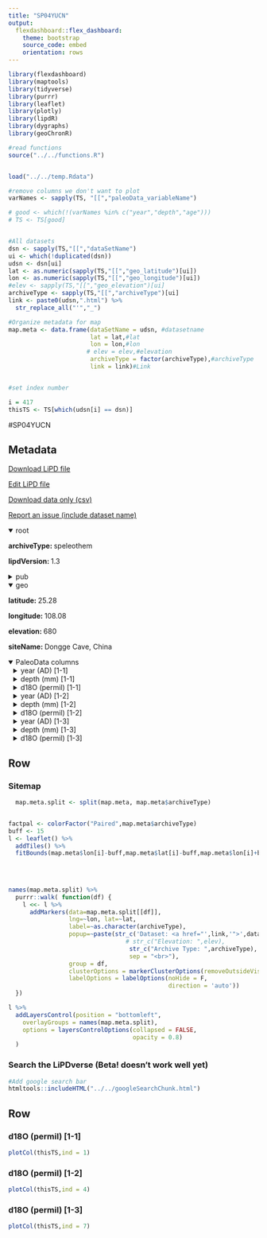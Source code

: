 ```yaml
---
title: "SP04YUCN"
output: 
  flexdashboard::flex_dashboard:
    theme: bootstrap
    source_code: embed
    orientation: rows
---
```


```r
library(flexdashboard)
library(maptools)
library(tidyverse)
library(purrr)
library(leaflet)
library(plotly)
library(lipdR)
library(dygraphs)
library(geoChronR)

#read functions
source("../../functions.R")


load("../../temp.Rdata")

#remove columns we don't want to plot
varNames <- sapply(TS, "[[","paleoData_variableName")

# good <- which(!(varNames %in% c("year","depth","age")))
# TS <- TS[good]


#All datasets
dsn <- sapply(TS,"[[","dataSetName")
ui <- which(!duplicated(dsn))
udsn <- dsn[ui]
lat <- as.numeric(sapply(TS,"[[","geo_latitude")[ui])
lon <- as.numeric(sapply(TS,"[[","geo_longitude")[ui])
#elev <- sapply(TS,"[[","geo_elevation")[ui]
archiveType <- sapply(TS,"[[","archiveType")[ui]
link <- paste0(udsn,".html") %>% 
  str_replace_all("'","_")

#Organize metadata for map
map.meta <- data.frame(dataSetName = udsn, #datasetname
                       lat = lat,#lat
                       lon = lon,#lon
                      # elev = elev,#elevation
                       archiveType = factor(archiveType),#archiveType
                       link = link)#Link


#set index number

i = 417
thisTS <- TS[which(udsn[i] == dsn)]
```
#SP04YUCN

Metadata {.sidebar}
-------------------------------------
[Download LiPD file](SP04YUCN.lpd)
            

[Edit LiPD file](http://lipd.net/playground?source=http://lipdverse.org/iso2kv0_11_0/SP04YUCN.lpd)
            

[Download data only (csv)](SP04YUCN.csv)
            

[Report an issue (include dataset name)](https://github.com/nickmckay/LiPDverse/issues)

<details open style="margin-left: 0px">
<summary>root</summary>
<p style="margin-left: 0px"><strong>archiveType: </strong>speleothem
<p style="margin-left: 0px"><strong>lipdVersion: </strong>1.3
</details>
<details>
<summary>pub</summary>
<details style="margin-left: 10px">
<summary>pub1</summary>
<p style="margin-left: 10px"><strong>author: </strong>Yuan, D
<p style="margin-left: 10px"><strong>pubYear: </strong>NA
<p style="margin-left: 10px"><strong>DOI: </strong>10.1126/science.1091220
</details>
<details style="margin-left: 10px">
<summary>pub2</summary>
<p style="margin-left: 10px"><strong>author: </strong>Yuan, D., H. Cheng, R.L. Edwards, C.A. Dykoski, M.J. Kelly, M. Zhang, J. Qing, Y. Lin, Y. Wang, J. Wu, J.A. Dorale, Z. An, and Y. Cai
<p style="margin-left: 10px"><strong>pubYear: </strong>NA
</details>
</details>
<details open style="margin-left: 0px">
<summary>geo</summary>
<p style="margin-left: 0px"><strong>latitude: </strong>25.28
<p style="margin-left: 0px"><strong>longitude: </strong>108.08
<p style="margin-left: 0px"><strong>elevation: </strong>680
<p style="margin-left: 0px"><strong>siteName: </strong>Dongge Cave, China
</details>
<details open>
<summary>PaleoData columns</summary>
<details style="margin-left: 10px">
<summary>year (AD) [1-1]</summary>
<p style="margin-left: 10px"><strong>TSid: </strong>MATb21d5e7032
<p style="margin-left: 10px"><strong>variableName: </strong>year
<p style="margin-left: 10px"><strong>units: </strong>AD
<p style="margin-left: 10px"><strong>description: </strong>Year AD of sample D3
</details>
<details style="margin-left: 10px">
<summary>depth (mm) [1-1]</summary>
<p style="margin-left: 10px"><strong>TSid: </strong>LPD1fa4d0be
<p style="margin-left: 10px"><strong>variableName: </strong>depth
<p style="margin-left: 10px"><strong>units: </strong>mm
<p style="margin-left: 10px"><strong>description: </strong>depth in sample D3
</details>
<details style="margin-left: 10px">
<summary>d18O (permil) [1-1]</summary>
<p style="margin-left: 10px"><strong>TSid: </strong>SP04YUCN01A
<p style="margin-left: 10px"><strong>variableName: </strong>d18O
<p style="margin-left: 10px"><strong>units: </strong>permil
<p style="margin-left: 10px"><strong>description: </strong>carbonate
<details>
<summary>interpretation</summary>
<details style="margin-left: 20px">
<summary>1</summary>
<p style="margin-left: 20px"><strong>basis: </strong>Interpretations of changes in precipitation d18O have focused on (i) the correlation be- tween mean annual temperature and  18O of modern meteoric precipitation [for temperatures  10ï¿½C (15)] and (ii) the anticorrelation between rainfall amount and precipitation d18O [the ?amount effect? (15)]. However, modern precipitation d18O trends basically result from the progressive removal of water vapor from air masses as they move from moisture source regions, resulting in decreasing water vapor and precipitation d18O, which explains the first-order observation of lower precipitation d18O values at higher lat- itudes. Precipitation d18O at Hulu/Dongge is therefore largely a measure of the fraction of water vapor removed from air masses be- tween the tropical Indo-Pacific and southeastern China.
<p style="margin-left: 20px"><strong>interpDirection: </strong>negative
<p style="margin-left: 20px"><strong>scope: </strong>climate
<p style="margin-left: 20px"><strong>seasonality: </strong>year
<p style="margin-left: 20px"><strong>variable: </strong>Precipitation_amount
<p style="margin-left: 20px"><strong>direction: </strong>negative
<p style="margin-left: 20px"><strong>variableDetail: </strong>East Asian Monsoon Strength
</details>
<details style="margin-left: 20px">
<summary>2</summary>
<p style="margin-left: 20px"><strong>basis: </strong>To estimate absolute amounts of rainfall integrated from sources to southeast China, we must make assumptions about absolute humidity in tropical source regions. Even assuming a glacial relative humidity as high as today?s and only a modest tropical temper- ature depression (2.5ï¿½C), we calculate an ab- solute tropical glacial vapor pressure that is 85% of today?s and 79% of mid-Holocene/ Last Interglacial values (at a mid-Holocene temperature 1ï¿½C greater than today and con- stant relative humidity). Coupled with the Rayleigh calculations, the amount of precip- itation integrated between tropical sources and southeast China is today  87% of mid- Holocene/Last Interglacial values and was  65% of mid-Holocene/Last Interglacial val- ues at glacial times corresponding to the heaviest Hulu/Dongge calcite  18O values, indicating that this region was significantly drier during glacial times.
<p style="margin-left: 20px"><strong>direction: </strong>positive
<p style="margin-left: 20px"><strong>equilibriumEvidence: </strong>There is little evidence for kinetic fractionation on the basis of C and O isotope correlations. C and O isotope ratios do not correlate strongly for any of the three stalag- mites in this study or even for portions of these stalagmites. The highest R2 value for any of the three stalagmites is 0.27 (table S6). Because the top of D4 was deposited in isotopic equilibrium and because a portion of D4 replicates the Hulu record, D4 is less likely to have been affected by kinetic effects or water/rock interactions than D3.
<p style="margin-left: 20px"><strong>inferredMaterial: </strong>groundwater d18O
<p style="margin-left: 20px"><strong>mathematicalRelation: </strong>linear
<p style="margin-left: 20px"><strong>rank: </strong>2
<p style="margin-left: 20px"><strong>scope: </strong>isotope
<p style="margin-left: 20px"><strong>seasonality: </strong>monsoon
<p style="margin-left: 20px"><strong>variable: </strong>P_isotope
<p style="margin-left: 20px"><strong>coefficient: </strong>NA
<p style="margin-left: 20px"><strong>fraction: </strong>NA
</details>
<details style="margin-left: 20px">
<summary>3</summary>
<p style="margin-left: 20px"><strong>coefficient: </strong>NA
<p style="margin-left: 20px"><strong>fraction: </strong>NA
<p style="margin-left: 20px"><strong>rank: </strong>NA
<p style="margin-left: 20px"><strong>scope: </strong>isotope
</details>
<details style="margin-left: 20px">
<summary>4</summary>
<p style="margin-left: 20px"><strong>coefficient: </strong>NA
<p style="margin-left: 20px"><strong>fraction: </strong>NA
<p style="margin-left: 20px"><strong>rank: </strong>NA
<p style="margin-left: 20px"><strong>scope: </strong>isotope
</details>
</details>
</details>
<details style="margin-left: 10px">
<summary>year (AD) [1-2]</summary>
<p style="margin-left: 10px"><strong>TSid: </strong>LPDf4934b2d
<p style="margin-left: 10px"><strong>variableName: </strong>year
<p style="margin-left: 10px"><strong>units: </strong>AD
<p style="margin-left: 10px"><strong>description: </strong>Year AD of sample D4
</details>
<details style="margin-left: 10px">
<summary>depth (mm) [1-2]</summary>
<p style="margin-left: 10px"><strong>TSid: </strong>LPD1fa4d0bf
<p style="margin-left: 10px"><strong>variableName: </strong>depth
<p style="margin-left: 10px"><strong>units: </strong>mm
<p style="margin-left: 10px"><strong>description: </strong>depth in sample D4
</details>
<details style="margin-left: 10px">
<summary>d18O (permil) [1-2]</summary>
<p style="margin-left: 10px"><strong>TSid: </strong>SP04YUCN02A
<p style="margin-left: 10px"><strong>variableName: </strong>d18O
<p style="margin-left: 10px"><strong>units: </strong>permil
<p style="margin-left: 10px"><strong>description: </strong>carbonate
<details>
<summary>interpretation</summary>
<details style="margin-left: 20px">
<summary>1</summary>
<p style="margin-left: 20px"><strong>basis: </strong>Interpretations of changes in precipitation d18O have focused on (i) the correlation be- tween mean annual temperature and  18O of modern meteoric precipitation [for temperatures  10ï¿½C (15)] and (ii) the anticorrelation between rainfall amount and precipitation d18O [the ?amount effect? (15)]. However, modern precipitation d18O trends basically result from the progressive removal of water vapor from air masses as they move from moisture source regions, resulting in decreasing water vapor and precipitation d18O, which explains the first-order observation of lower precipitation d18O values at higher lat- itudes. Precipitation d18O at Hulu/Dongge is therefore largely a measure of the fraction of water vapor removed from air masses be- tween the tropical Indo-Pacific and southeastern China.
<p style="margin-left: 20px"><strong>interpDirection: </strong>negative
<p style="margin-left: 20px"><strong>scope: </strong>climate
<p style="margin-left: 20px"><strong>seasonality: </strong>year
<p style="margin-left: 20px"><strong>variable: </strong>Precipitation_amount
<p style="margin-left: 20px"><strong>direction: </strong>negative
<p style="margin-left: 20px"><strong>variableDetail: </strong>East Asian Monsoon Strength
</details>
<details style="margin-left: 20px">
<summary>2</summary>
<p style="margin-left: 20px"><strong>basis: </strong>To estimate absolute amounts of rainfall integrated from sources to southeast China, we must make assumptions about absolute humidity in tropical source regions. Even assuming a glacial relative humidity as high as today?s and only a modest tropical temper- ature depression (2.5ï¿½C), we calculate an ab- solute tropical glacial vapor pressure that is 85% of today?s and 79% of mid-Holocene/ Last Interglacial values (at a mid-Holocene temperature 1ï¿½C greater than today and con- stant relative humidity). Coupled with the Rayleigh calculations, the amount of precip- itation integrated between tropical sources and southeast China is today  87% of mid- Holocene/Last Interglacial values and was  65% of mid-Holocene/Last Interglacial val- ues at glacial times corresponding to the heaviest Hulu/Dongge calcite  18O values, indicating that this region was significantly drier during glacial times.
<p style="margin-left: 20px"><strong>direction: </strong>positive
<p style="margin-left: 20px"><strong>equilibriumEvidence: </strong>There is little evidence for kinetic fractionation on the basis of C and O isotope correlations. C and O isotope ratios do not correlate strongly for any of the three stalag- mites in this study or even for portions of these stalagmites. The highest R2 value for any of the three stalagmites is 0.27 (table S6). Because the top of D4 was deposited in isotopic equilibrium and because a portion of D4 replicates the Hulu record, D4 is less likely to have been affected by kinetic effects or water/rock interactions than D3.
<p style="margin-left: 20px"><strong>inferredMaterial: </strong>groundwater d18O
<p style="margin-left: 20px"><strong>mathematicalRelation: </strong>linear
<p style="margin-left: 20px"><strong>rank: </strong>2
<p style="margin-left: 20px"><strong>scope: </strong>isotope
<p style="margin-left: 20px"><strong>seasonality: </strong>monsoon
<p style="margin-left: 20px"><strong>variable: </strong>P_isotope
<p style="margin-left: 20px"><strong>coefficient: </strong>NA
<p style="margin-left: 20px"><strong>fraction: </strong>NA
</details>
<details style="margin-left: 20px">
<summary>3</summary>
<p style="margin-left: 20px"><strong>coefficient: </strong>NA
<p style="margin-left: 20px"><strong>fraction: </strong>NA
<p style="margin-left: 20px"><strong>rank: </strong>NA
<p style="margin-left: 20px"><strong>scope: </strong>isotope
</details>
<details style="margin-left: 20px">
<summary>4</summary>
<p style="margin-left: 20px"><strong>coefficient: </strong>NA
<p style="margin-left: 20px"><strong>fraction: </strong>NA
<p style="margin-left: 20px"><strong>rank: </strong>NA
<p style="margin-left: 20px"><strong>scope: </strong>isotope
</details>
</details>
</details>
<details style="margin-left: 10px">
<summary>year (AD) [1-3]</summary>
<p style="margin-left: 10px"><strong>TSid: </strong>LPDf4934b2e
<p style="margin-left: 10px"><strong>variableName: </strong>year
<p style="margin-left: 10px"><strong>units: </strong>AD
<p style="margin-left: 10px"><strong>description: </strong>Year AD of sample H82 (Hulu Cave)
</details>
<details style="margin-left: 10px">
<summary>depth (mm) [1-3]</summary>
<p style="margin-left: 10px"><strong>TSid: </strong>LPD1fa4d0bg
<p style="margin-left: 10px"><strong>variableName: </strong>depth
<p style="margin-left: 10px"><strong>units: </strong>mm
<p style="margin-left: 10px"><strong>description: </strong>depth in sample H82 (Hulu Cave)
</details>
<details style="margin-left: 10px">
<summary>d18O (permil) [1-3]</summary>
<p style="margin-left: 10px"><strong>TSid: </strong>SP04YUCN03A
<p style="margin-left: 10px"><strong>variableName: </strong>d18O
<p style="margin-left: 10px"><strong>units: </strong>permil
<p style="margin-left: 10px"><strong>description: </strong>carbonate
<details>
<summary>interpretation</summary>
<details style="margin-left: 20px">
<summary>1</summary>
<p style="margin-left: 20px"><strong>basis: </strong>Interpretations of changes in precipitation d18O have focused on (i) the correlation be- tween mean annual temperature and  18O of modern meteoric precipitation [for temperatures  10ï¿½C (15)] and (ii) the anticorrelation between rainfall amount and precipitation d18O [the ?amount effect? (15)]. However, modern precipitation d18O trends basically result from the progressive removal of water vapor from air masses as they move from moisture source regions, resulting in decreasing water vapor and precipitation d18O, which explains the first-order observation of lower precipitation d18O values at higher lat- itudes. Precipitation d18O at Hulu/Dongge is therefore largely a measure of the fraction of water vapor removed from air masses be- tween the tropical Indo-Pacific and southeastern China.
<p style="margin-left: 20px"><strong>interpDirection: </strong>negative
<p style="margin-left: 20px"><strong>scope: </strong>climate
<p style="margin-left: 20px"><strong>seasonality: </strong>year
<p style="margin-left: 20px"><strong>variable: </strong>Precipitation_amount
<p style="margin-left: 20px"><strong>direction: </strong>negative
<p style="margin-left: 20px"><strong>variableDetail: </strong>East Asian Monsoon Strength
</details>
<details style="margin-left: 20px">
<summary>2</summary>
<p style="margin-left: 20px"><strong>basis: </strong>To estimate absolute amounts of rainfall integrated from sources to southeast China, we must make assumptions about absolute humidity in tropical source regions. Even assuming a glacial relative humidity as high as today?s and only a modest tropical temper- ature depression (2.5ï¿½C), we calculate an ab- solute tropical glacial vapor pressure that is 85% of today?s and 79% of mid-Holocene/ Last Interglacial values (at a mid-Holocene temperature 1ï¿½C greater than today and con- stant relative humidity). Coupled with the Rayleigh calculations, the amount of precip- itation integrated between tropical sources and southeast China is today  87% of mid- Holocene/Last Interglacial values and was  65% of mid-Holocene/Last Interglacial val- ues at glacial times corresponding to the heaviest Hulu/Dongge calcite  18O values, indicating that this region was significantly drier during glacial times.
<p style="margin-left: 20px"><strong>direction: </strong>positive
<p style="margin-left: 20px"><strong>equilibriumEvidence: </strong>There is little evidence for kinetic fractionation on the basis of C and O isotope correlations. C and O isotope ratios do not correlate strongly for any of the three stalag- mites in this study or even for portions of these stalagmites. The highest R2 value for any of the three stalagmites is 0.27 (table S6). Because the top of D4 was deposited in isotopic equilibrium and because a portion of D4 replicates the Hulu record, D4 is less likely to have been affected by kinetic effects or water/rock interactions than D3.
<p style="margin-left: 20px"><strong>inferredMaterial: </strong>groundwater d18O
<p style="margin-left: 20px"><strong>mathematicalRelation: </strong>linear
<p style="margin-left: 20px"><strong>rank: </strong>2
<p style="margin-left: 20px"><strong>scope: </strong>isotope
<p style="margin-left: 20px"><strong>seasonality: </strong>monsoon
<p style="margin-left: 20px"><strong>variable: </strong>P_isotope
<p style="margin-left: 20px"><strong>coefficient: </strong>NA
<p style="margin-left: 20px"><strong>fraction: </strong>NA
</details>
<details style="margin-left: 20px">
<summary>3</summary>
<p style="margin-left: 20px"><strong>coefficient: </strong>NA
<p style="margin-left: 20px"><strong>fraction: </strong>NA
<p style="margin-left: 20px"><strong>rank: </strong>NA
<p style="margin-left: 20px"><strong>scope: </strong>isotope
</details>
<details style="margin-left: 20px">
<summary>4</summary>
<p style="margin-left: 20px"><strong>coefficient: </strong>NA
<p style="margin-left: 20px"><strong>fraction: </strong>NA
<p style="margin-left: 20px"><strong>rank: </strong>NA
<p style="margin-left: 20px"><strong>scope: </strong>isotope
</details>
</details>
</details>

Row {.tabset .tabset-fade}
-----------------------------------------------------------------------

### Sitemap

```r
  map.meta.split <- split(map.meta, map.meta$archiveType)


factpal <- colorFactor("Paired",map.meta$archiveType)
buff <- 15
l <- leaflet() %>% 
  addTiles() %>% 
  fitBounds(map.meta$lon[i]-buff,map.meta$lat[i]-buff,map.meta$lon[i]+buff,map.meta$lat[i]+buff)
  

  
  
names(map.meta.split) %>%
  purrr::walk( function(df) {
    l <<- l %>%
      addMarkers(data=map.meta.split[[df]],
                 lng=~lon, lat=~lat,
                 label=~as.character(archiveType),
                 popup=~paste(str_c('Dataset: <a href="',link,'">',dataSetName,'</a>'),
                                 # str_c("Elevation: ",elev),
                                  str_c("Archive Type: ",archiveType),
                                  sep = "<br>"),
                 group = df,
                 clusterOptions = markerClusterOptions(removeOutsideVisibleBounds = F),
                 labelOptions = labelOptions(noHide = F,
                                             direction = 'auto'))
  })

l %>%
  addLayersControl(position = "bottomleft",
    overlayGroups = names(map.meta.split),
    options = layersControlOptions(collapsed = FALSE,
                                   opacity = 0.8)
  )
```

### Search the LiPDverse (Beta! doesn't work well yet)
```r
#Add google search bar
htmltools::includeHTML("../../googleSearchChunk.html")
```


Row {.tabset .tabset-fade}
-----------------------------------------------------------------------

### d18O (permil) [1-1]
```r
plotCol(thisTS,ind = 1)
```

### d18O (permil) [1-2]
```r
plotCol(thisTS,ind = 4)
```

### d18O (permil) [1-3]
```r
plotCol(thisTS,ind = 7)
```
